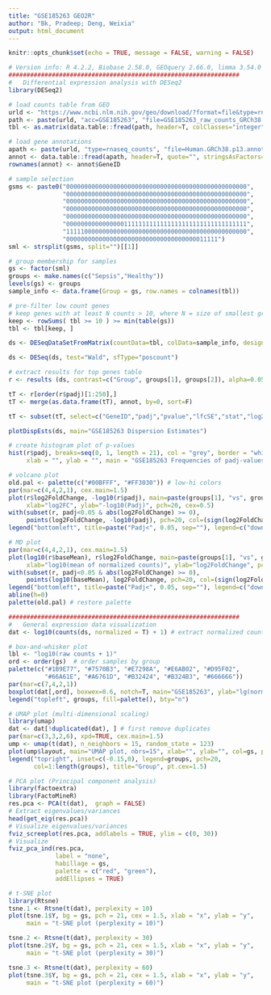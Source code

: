 ```yaml
---
title: "GSE185263 GEO2R"
author: "Bk, Pradeep; Deng, Weixia"
output: html_document
---
```


```r
knitr::opts_chunk$set(echo = TRUE, message = FALSE, warning = FALSE)
```

```r
# Version info: R 4.2.2, Biobase 2.58.0, GEOquery 2.66.0, limma 3.54.0
################################################################
#   Differential expression analysis with DESeq2
library(DESeq2)

# load counts table from GEO
urld <- "https://www.ncbi.nlm.nih.gov/geo/download/?format=file&type=rnaseq_counts"
path <- paste(urld, "acc=GSE185263", "file=GSE185263_raw_counts_GRCh38.p13_NCBI.tsv.gz", sep="&");
tbl <- as.matrix(data.table::fread(path, header=T, colClasses="integer"), rownames="GeneID")

# load gene annotations 
apath <- paste(urld, "type=rnaseq_counts", "file=Human.GRCh38.p13.annot.tsv.gz", sep="&")
annot <- data.table::fread(apath, header=T, quote="", stringsAsFactors=F, data.table=F)
rownames(annot) <- annot$GeneID

# sample selection
gsms <- paste0("00000000000000000000000000000000000000000000000000",
               "00000000000000000000000000000000000000000000000000",
               "00000000000000000000000000000000000000000000000000",
               "00000000000000000000000000000000000000000000000000",
               "00000000000000000000000000000000000000000000000000",
               "00000000000000001111111111111111111111111111111111",
               "11111000000000000000000000000000000000000000000000",
               "000000000000000000000000000000000000011111")
sml <- strsplit(gsms, split="")[[1]]

# group membership for samples
gs <- factor(sml)
groups <- make.names(c("Sepsis","Healthy"))
levels(gs) <- groups
sample_info <- data.frame(Group = gs, row.names = colnames(tbl))

# pre-filter low count genes
# keep genes with at least N counts > 10, where N = size of smallest group
keep <- rowSums( tbl >= 10 ) >= min(table(gs))
tbl <- tbl[keep, ]

ds <- DESeqDataSetFromMatrix(countData=tbl, colData=sample_info, design= ~Group)

ds <- DESeq(ds, test="Wald", sfType="poscount")

# extract results for top genes table
r <- results (ds, contrast=c("Group", groups[1], groups[2]), alpha=0.05, pAdjustMethod ="fdr")

tT <- r[order(r$padj)[1:250],] 
tT <- merge(as.data.frame(tT), annot, by=0, sort=F)

tT <- subset(tT, select=c("GeneID","padj","pvalue","lfcSE","stat","log2FoldChange","baseMean","Symbol","Description"))

plotDispEsts(ds, main="GSE185263 Dispersion Estimates")

# create histogram plot of p-values
hist(r$padj, breaks=seq(0, 1, length = 21), col = "grey", border = "white", 
     xlab = "", ylab = "", main = "GSE185263 Frequencies of padj-values")

# volcano plot
old.pal <- palette(c("#00BFFF", "#FF3030")) # low-hi colors
par(mar=c(4,4,2,1), cex.main=1.5)
plot(r$log2FoldChange, -log10(r$padj), main=paste(groups[1], "vs", groups[2]),
     xlab="log2FC", ylab="-log10(Padj)", pch=20, cex=0.5)
with(subset(r, padj<0.05 & abs(log2FoldChange) >= 0),
     points(log2FoldChange, -log10(padj), pch=20, col=(sign(log2FoldChange) + 3)/2, cex=1))
legend("bottomleft", title=paste("Padj<", 0.05, sep=""), legend=c("down", "up"), pch=20,col=1:2)

# MD plot
par(mar=c(4,4,2,1), cex.main=1.5)
plot(log10(r$baseMean), r$log2FoldChange, main=paste(groups[1], "vs", groups[2]),
     xlab="log10(mean of normalized counts)", ylab="log2FoldChange", pch=20, cex=0.5)
with(subset(r, padj<0.05 & abs(log2FoldChange) >= 0),
     points(log10(baseMean), log2FoldChange, pch=20, col=(sign(log2FoldChange) + 3)/2, cex=1))
legend("bottomleft", title=paste("Padj<", 0.05, sep=""), legend=c("down", "up"), pch=20,col=1:2)
abline(h=0)
palette(old.pal) # restore palette

################################################################
#   General expression data visualization
dat <- log10(counts(ds, normalized = T) + 1) # extract normalized counts

# box-and-whisker plot
lbl <- "log10(raw counts + 1)"
ord <- order(gs)  # order samples by group
palette(c("#1B9E77", "#7570B3", "#E7298A", "#E6AB02", "#D95F02",
          "#66A61E", "#A6761D", "#B32424", "#B324B3", "#666666"))
par(mar=c(7,4,2,1))
boxplot(dat[,ord], boxwex=0.6, notch=T, main="GSE185263", ylab="lg(norm.counts)", outline=F, las=2, col=gs[ord])
legend("topleft", groups, fill=palette(), bty="n")

# UMAP plot (multi-dimensional scaling)
library(umap)
dat <- dat[!duplicated(dat), ] # first remove duplicates
par(mar=c(3,3,2,6), xpd=TRUE, cex.main=1.5)
ump <- umap(t(dat), n_neighbors = 15, random_state = 123)
plot(ump$layout, main="UMAP plot, nbrs=15", xlab="", ylab="", col=gs, pch=20, cex=1.5)
legend("topright", inset=c(-0.15,0), legend=groups, pch=20,
       col=1:length(groups), title="Group", pt.cex=1.5)

# PCA plot (Principal component analysis)
library(factoextra)
library(FactoMineR)
res.pca <- PCA(t(dat),  graph = FALSE)
# Extract eigenvalues/variances
head(get_eig(res.pca))
# Visualize eigenvalues/variances
fviz_screeplot(res.pca, addlabels = TRUE, ylim = c(0, 30))
# Visualize
fviz_pca_ind(res.pca,
             label = "none",
             habillage = gs,
             palette = c("red", "green"),
             addEllipses = TRUE)

# t-SNE plot
library(Rtsne)
tsne.1 <- Rtsne(t(dat), perplexity = 10)
plot(tsne.1$Y, bg = gs, pch = 21, cex = 1.5, xlab = "x", ylab = "y",
     main = "t-SNE plot (perplexity = 10)")

tsne.2 <- Rtsne(t(dat), perplexity = 30)
plot(tsne.2$Y, bg = gs, pch = 21, cex = 1.5, xlab = "x", ylab = "y",
     main = "t-SNE plot (perplexity = 30)")

tsne.3 <- Rtsne(t(dat), perplexity = 60)
plot(tsne.3$Y, bg = gs, pch = 21, cex = 1.5, xlab = "x", ylab = "y",
     main = "t-SNE plot (perplexity = 60)")
```